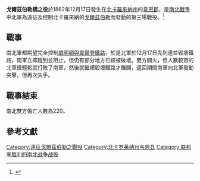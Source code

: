 {{Infobox military conflict
|conflict=戈爾茲伯勒橋之役
|image=
|caption=
|partof=[[南北戰爭|南北戰爭]]
|date=1862年12月17日
|place=北卡羅來納州韋恩郡
|result=[[美利堅合眾國|美利堅合眾國]]勝利
|combatant1=[[美利堅合眾國|美利堅合眾國]]
|combatant2=[[美利堅聯盟國|美利堅聯盟國]]
|commander1=John G. Foster
|commander2=Thomas L. Clingman
|strength1=Department of North Carolina, 1st Division
|strength2=Clingman's Brigade
|casualties1=
|casualties3=雙方合計220人
}}
{{Campaignbox 遠征戈爾茲伯勒戰役}}

'''戈爾茲伯勒橋之役'''於1862年12月17日發生在[[北卡羅來納州|北卡羅來納州]]的[[韋恩縣_(北卡羅萊納州)|韋恩郡]]，是[[南北戰爭|南北戰爭]]中北軍為遠征及控制北卡羅來納的[[戈爾茲伯勒_(北卡羅萊納州)|戈爾茲伯勒]]而發動的第三場戰役。<ref name="NPS-BS">{{cite web|title=Battle Summary|url=https://www.nps.gov/abpp/battles/nc009.htm|publisher=National Park Service|accessdate=2016-12-17|archive-date=2019-07-12|archive-url=https://web.archive.org/web/20190712043815/https://www.nps.gov/abpp/battles/nc009.htm|dead-url=no}}</ref>

==戰事== 
南北軍都期望完全控制[[威明頓與韋爾登鐵路|威明頓與韋爾登鐵路]]，於是北軍於12月17日先到達並毀壞鐵路，南軍立即趕到並阻止，但仍有部分地方已經被破壞。雙方開火，但人數較眾的北軍很輕鬆就打敗了南軍，然後就繼續毀壞鐵路才離開，返回期間南軍向北軍發動突擊，但再次失手。

==戰事結束==
南北雙方傷亡人數為220。

==參考文獻==
{{reflist}}

[[Category:遠征戈爾茲伯勒之戰役|Category:遠征戈爾茲伯勒之戰役]]
[[Category:北卡罗莱纳州韦恩县|Category:北卡罗莱纳州韦恩县]]
[[Category:联邦军胜利的南北战争战役|Category:联邦军胜利的南北战争战役]]